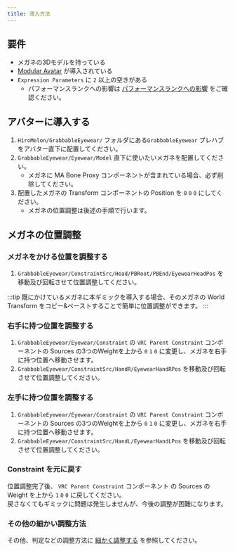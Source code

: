 ```yaml
---
title: 導入方法
---
```



## 要件

- メガネの3Dモデルを持っている
- [Modular Avatar](https://modular-avatar.nadena.dev) が導入されている
- `Expression Parameters` に `2` 以上の空きがある
    - パフォーマンスランクへの影響は [パフォーマンスランクへの影響](references/performance-rank) をご確認ください。

## アバターに導入する

1. `HiroMelon/GrabbableEyewear/` フォルダにある`GrabbableEyewear` プレハブをアバター直下に配置してください。
2. `GrabbableEyewear/Eyewear/Model` 直下に使いたいメガネを配置してください。
    - メガネに MA Bone Proxy コンポーネントが含まれている場合、必ず削除してください。
3. 配置したメガネの Transform コンポーネントの Position を `0` `0` `0` にしてください。
    - メガネの位置調整は後述の手順で行います。

## メガネの位置調整

### メガネをかける位置を調整する

1. `GrabbableEyewear/ConstraintSrc/Head/PBRoot/PBEnd/EyewearHeadPos` を移動及び回転させて位置調整してください。

:::tip
既にかけているメガネに本ギミックを導入する場合、そのメガネの World Transform をコピー&ペーストすることで簡単に位置調整ができます。
:::

### 右手に持つ位置を調整する

1. `GrabbableEyewear/Eyewear/Constraint` の `VRC Parent Constraint` コンポーネントの Sources の3つのWeightを上から `0` `1` `0` に変更し、メガネを右手に持つ位置へ移動させます。
2. `GrabbableEyewear/ConstraintSrc/HandR/EyewearHandRPos` を移動及び回転させて位置調整してください。

### 左手に持つ位置を調整する

1. `GrabbableEyewear/Eyewear/Constraint` の `VRC Parent Constraint` コンポーネントの Sources の3つのWeightを上から `0` `1` `0` に変更し、メガネを右手に持つ位置へ移動させます。
2. `GrabbableEyewear/ConstraintSrc/HandL/EyewearHandLPos` を移動及び回転させて位置調整してください。

### Constraint を元に戻す

位置調整完了後、 `VRC Parent Constraint` コンポーネント の Sources の Weight を上から `1` `0` `0` に戻してください。  
戻さなくてもギミックに問題は発生しませんが、今後の調整が困難になります。

### その他の細かい調整方法

その他、判定などの調整方法に [細かく調整する](references/adjustment) を参照してください。

